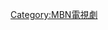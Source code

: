 {{Catnav|頁面分類|人类社会|文化|电视剧|各國電視劇|韓國電視劇|MBN電視劇}}
{{Catnav|頁面分類|...|电视节目|电视剧|各國電視劇|韓國電視劇|MBN電視劇}}
{{Catnav|頁面分類|...|电视|电视节目|韓國电视节目|韓國電視劇|MBN電視劇}}
{{Catnav|頁面分類|...|各國電視|韓國電視|韓國电视节目|韓國電視劇|MBN電視劇}}
{{Catnav|頁面分類|...|电视|各國電視|各國電視劇|韓國電視劇|MBN電視劇}}

{{catmore|MBN周末特別企劃劇}}

[[Category:MBN電視劇|Category:MBN電視劇]]